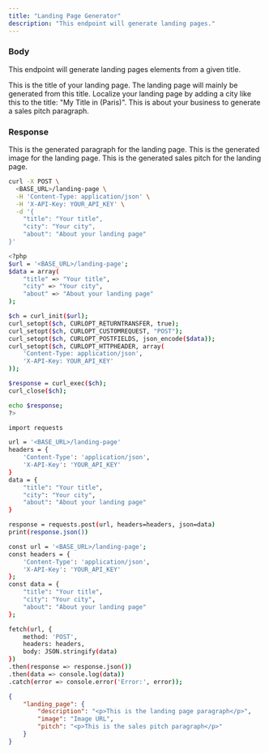 ```yaml
---
title: "Landing Page Generator"
description: "This endpoint will generate landing pages."
---
```


### Body

This endpoint will generate landing pages elements from a given title.

<ParamField body="title" type="string">
    This is the title of your landing page. The landing page will mainly be generated from this title.
</ParamField>

<ParamField body="city" type="string">
    Localize your landing page by adding a city like this to the title: "My Title in (Paris)".
</ParamField>

<ParamField body="about" type="string">
    This is about your business to generate a sales pitch paragraph.
</ParamField>

### Response

<ResponseField name="description" type="string">
    This is the generated paragraph for the landing page.
</ResponseField>

<ResponseField name="image" type="string">
    This is the generated image for the landing page.
</ResponseField>

<ResponseField name="pitch" type="string">
    This is the generated sales pitch for the landing page.
</ResponseField>


<RequestExample>

```bash cURL
curl -X POST \
  <BASE_URL>/landing-page \
  -H 'Content-Type: application/json' \
  -H 'X-API-Key: YOUR_API_KEY' \
  -d '{
    "title": "Your title",
    "city": "Your city",
    "about": "About your landing page"
}'

```

```bash PHP
<?php
$url = '<BASE_URL>/landing-page';
$data = array(
    "title" => "Your title",
    "city" => "Your city",
    "about" => "About your landing page"
);

$ch = curl_init($url);
curl_setopt($ch, CURLOPT_RETURNTRANSFER, true);
curl_setopt($ch, CURLOPT_CUSTOMREQUEST, "POST");
curl_setopt($ch, CURLOPT_POSTFIELDS, json_encode($data));
curl_setopt($ch, CURLOPT_HTTPHEADER, array(
    'Content-Type: application/json',
    'X-API-Key: YOUR_API_KEY'
));

$response = curl_exec($ch);
curl_close($ch);

echo $response;
?>


```

```bash Python
import requests

url = '<BASE_URL>/landing-page'
headers = {
    'Content-Type': 'application/json',
    'X-API-Key': 'YOUR_API_KEY'
}
data = {
    "title": "Your title",
    "city": "Your city",
    "about": "About your landing page"
}

response = requests.post(url, headers=headers, json=data)
print(response.json())

```

```bash JavaScript
const url = '<BASE_URL>/landing-page';
const headers = {
    'Content-Type': 'application/json',
    'X-API-Key': 'YOUR_API_KEY'
};
const data = {
    "title": "Your title",
    "city": "Your city",
    "about": "About your landing page"
};

fetch(url, {
    method: 'POST',
    headers: headers,
    body: JSON.stringify(data)
})
.then(response => response.json())
.then(data => console.log(data))
.catch(error => console.error('Error:', error));

```



</RequestExample>

<ResponseExample>

```json Example Response
{
	"landing_page": {
		"description": "<p>This is the landing page paragraph</p>",
		"image": "Image URL",
		"pitch": "<p>This is the sales pitch paragraph</p>"	
    }
}
```

</ResponseExample>

&nbsp;
#
&nbsp;
#
&nbsp;